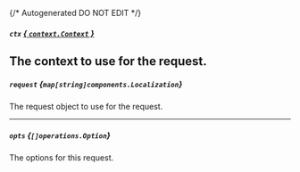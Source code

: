 {/* Autogenerated DO NOT EDIT  */}

##### `ctx` [*{ `context.Context` }*](https://pkg.go.dev/context#Context)
The context to use for the request.
---
##### `request` *{`map[string]components.Localization`}*
The request object to use for the request.

<Collapsible openLabel={Labels.showProperties} closeLabel={Labels.hideProperties}>
  <Localization />
</Collapsible>

---
##### `opts` *{`[]operations.Option`}*
The options for this request.

